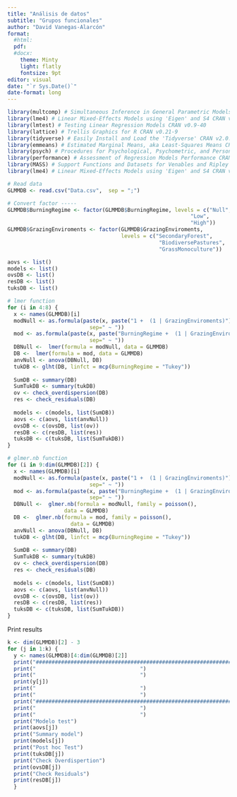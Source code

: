 ```yaml
---
title: "Análisis de datos"
subtitle: "Grupos funcionales"
author: "David Vanegas-Alarcón"
format:
  #html:
  pdf:
  #docx: 
    theme: Minty
    light: flatly
    fontsize: 9pt
editor: visual
date: "`r Sys.Date()`"
date-format: long
---
```


```r
library(multcomp) # Simultaneous Inference in General Parametric Models CRAN v1.4-25
library(lme4) # Linear Mixed-Effects Models using 'Eigen' and S4 CRAN v1.1-36 # Linear Mixed-Effects Models using 'Eigen' and S4 CRAN v1.1-35.2
library(lmtest) # Testing Linear Regression Models CRAN v0.9-40
library(lattice) # Trellis Graphics for R CRAN v0.21-9 
library(tidyverse) # Easily Install and Load the 'Tidyverse' CRAN v2.0.0 
library(emmeans) # Estimated Marginal Means, aka Least-Squares Means CRAN v1.10.1
library(psych) # Procedures for Psychological, Psychometric, and Personality Research CRAN v2.4.3
library(performance) # Assessment of Regression Models Performance CRAN v0.13.0
library(MASS) # Support Functions and Datasets for Venables and Ripley's MASS CRAN v7.3-60
library(lme4) # Linear Mixed-Effects Models using 'Eigen' and S4 CRAN v1.1-36
```

```r
# Read data
GLMMDB <- read.csv("Data.csv",  sep = ";") 

# Convert factor -----
GLMMDB$BurningRegime <- factor(GLMMDB$BurningRegime, levels = c("Null", 
                                                          "Low",
                                                          "High"))
GLMMDB$GrazingEnviroments <- factor(GLMMDB$GrazingEnviroments, 
                                    levels = c("SecondaryForest", 
                                                "BiodiversePastures",
                                                "GrassMonoculture"))
```

```r
aovs <- list()
models <- list()
ovsDB <- list()
resDB <- list()
tuksDB <- list()

# lmer function
for (i in 4:8) {
  x <- names(GLMMDB)[i]
  modNull <- as.formula(paste(x, paste("1 +  (1 | GrazingEnviroments)"), 
                          sep=" ~ "))
  mod <- as.formula(paste(x, paste("BurningRegime +  (1 | GrazingEnviroments)"), 
                          sep=" ~ "))
  DBNull <-  lmer(formula = modNull, data = GLMMDB)
  DB <-  lmer(formula = mod, data = GLMMDB)
  anvNull <- anova(DBNull, DB)
  tukDB <- glht(DB, linfct = mcp(BurningRegime = "Tukey"))
  
  SumDB <- summary(DB)
  SumTukDB <- summary(tukDB)
  ov <- check_overdispersion(DB)
  res <- check_residuals(DB)
  
  models <- c(models, list(SumDB))
  aovs <- c(aovs, list(anvNull))
  ovsDB <- c(ovsDB, list(ov))
  resDB <- c(resDB, list(res))
  tuksDB <- c(tuksDB, list(SumTukDB))
}

# glmer.nb function
for (i in 9:dim(GLMMDB)[2]) {
  x <- names(GLMMDB)[i]
  modNull <- as.formula(paste(x, paste("1 +  (1 | GrazingEnviroments)"), 
                          sep=" ~ "))
  mod <- as.formula(paste(x, paste("BurningRegime +  (1 | GrazingEnviroments)"), 
                          sep=" ~ "))
  DBNull <-  glmer.nb(formula = modNull, family = poisson(),
                  data = GLMMDB)
  DB <-  glmer.nb(formula = mod, family = poisson(),
                    data = GLMMDB)
  anvNull <- anova(DBNull, DB)
  tukDB <- glht(DB, linfct = mcp(BurningRegime = "Tukey"))
  
  SumDB <- summary(DB)
  SumTukDB <- summary(tukDB)
  ov <- check_overdispersion(DB)
  res <- check_residuals(DB)
  
  models <- c(models, list(SumDB))
  aovs <- c(aovs, list(anvNull))
  ovsDB <- c(ovsDB, list(ov))
  resDB <- c(resDB, list(res))
  tuksDB <- c(tuksDB, list(SumTukDB))
}

```

Print results

```r
k <- dim(GLMMDB)[2] - 3
for (j in 1:k) {
  y <- names(GLMMDB)[4:dim(GLMMDB)[2]]
  print("#######################################################################")
  print("                                 ")
  print("                                 ")
  print(y[j])
  print("                                 ")
  print("                                 ")
  print("#######################################################################")
  print("                                 ")
  print("                                 ")
  print("Modelo test")
  print(aovs[j])
  print("Summary model")
  print(models[j])
  print("Post hoc Test")
  print(tuksDB[j])
  print("Check Overdispertion")
  print(ovsDB[j])
  print("Check Residuals")
  print(resDB[j])
  }
```

